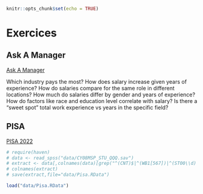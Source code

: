 ```r
knitr::opts_chunk$set(echo = TRUE)
```

# Exercices

## Ask A Manager

[Ask A Manager](https://oscarbaruffa.com/messy/)

Which industry pays the most?
How does salary increase given years of experience?
How do salaries compare for the same role in different locations?
How much do salaries differ by gender and years of experience?
How do factors like race and education level correlate with salary?
Is there a “sweet spot” total work experience vs years in the specific field?

## PISA

[PISA 2022](https://www.oecd.org/pisa/data/2022database/)

```r
# require(haven)
# data <- read_spss("data/CY08MSP_STU_QQQ.sav")
# extract <- data[,colnames(data)[grep("^(CNT)$|^(WB1[567])|^(ST00\\d)|^(PV\\d+(MATH|READ))",colnames(data))]]
# colnames(extract)
# save(extract,file="data/Pisa.RData")
```

```r
load("data/Pisa.RData")
```


